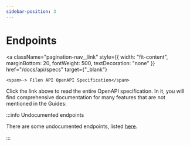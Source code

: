 ```yaml
---
sidebar-position: 3
---
```



# Endpoints

<a
	className="pagination-nav__link"
	style={{ width: "fit-content", marginBottom: 20, fontWeight: 500, textDecoration: "none" }}
	href="/docs/api/specs"
	target={"_blank"}
>
	<span>-> Filen API OpenAPI Specification</span>
</a>

Click the link above to read the entire OpenAPI specification. In it, you will find comprehensive documentation for many features that are not mentioned in the Guides:

<EndpointsOverview />

:::info Undocumented endpoints

There are some undocumented endpoints, listed [here](/docs/api/specs#undocumented-endpoints).

:::
